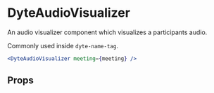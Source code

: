 # DyteAudioVisualizer

An audio visualizer component which visualizes a participants audio.

Commonly used inside `dyte-name-tag`.

```jsx live
<DyteAudioVisualizer meeting={meeting} />
```

## Props

<PropsTable of="dyte-audio-visualizer" />
